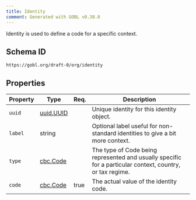 ```yaml
---
title: Identity
comment: Generated with GOBL v0.38.0
---
```


Identity is used to define a code for a specific context.

## Schema ID

`https://gobl.org/draft-0/org/identity`

## Properties

| Property | Type                            | Req. | Description                                                                                               |
|----------|---------------------------------|------|-----------------------------------------------------------------------------------------------------------|
| `uuid`   | [uuid.UUID](/draft-0/uuid/uuid) |      | Unique identity for this identity object.                                                                 |
| `label`  | string                          |      | Optional label useful for non-standard identities to give a bit more context.                             |
| `type`   | [cbc.Code](/draft-0/cbc/code)   |      | The type of Code being represented and usually specific for a particular context, country, or tax regime. |
| `code`   | [cbc.Code](/draft-0/cbc/code)   | true | The actual value of the identity code.                                                                    |

